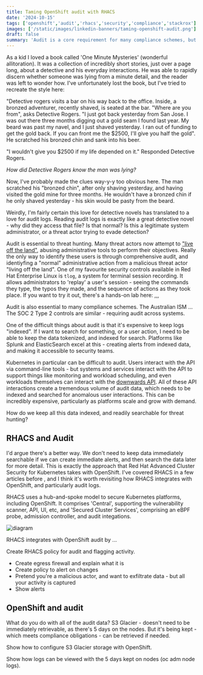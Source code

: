 ```yaml
---
title: Taming OpenShift audit with RHACS
date: '2024-10-15'
tags: ['openshift','audit','rhacs','security','compliance','stackrox']
images: ['/static/images/linkedin-banners/taming-openshift-audit.png']
draft: false
summary: 'Audit is a core requirement for many compliance schemes, but expensive to keep indexed. In this article I will look at how you can create immediate alerts from OpenShift audit events without paying for epensive indexed dat'
---
```

As a kid I loved a book called 'One Minute Mysteries' (wonderful allitoration). It was a collection of incredibly short stories, just over a page long, about a detective and his everyday interactions. He was able to rapidly discern whether someone was lying from a minute detail, and the reader was left to wonder how. I've unfortunately lost the book, but I've tried to recreate the style here:

"Detective rogers visits a bar on his way back to the office. Inside, a bronzed adventurer, recently shaved, is seated at the bar. "Where are you from", asks Detective Rogers. "I just got back yesterday from San Jose. I was out there three months digging out a gold seam I found last year. My beard was past my navel, and I just shaved yesterday. I ran out of funding to get the gold back. If you can front me the $2500, I'll give you half the gold". He scratched his bronzed chin and sank into his beer. 

"I wouldn't give you $2500 if my life depended on it." Responded Detective Rogers. 

*How did Detective Rogers know the man was lying?*

Now, I've probably made the clues way-y-y too obvious here. The man scratched his "bronzed chin", after only shaving yesterday, and having visited the gold mine for three months. He wouldn't have a bronzed chin if he only shaved yesterday - his skin would be pasty from the beard. 

Weirdly, I'm fairly certain this love for detective novels has translated to a love for audit logs. Reading audit logs is exactly like a great detective novel - why did they access that file? Is that normal? Is this a legitimate system administrator, or a threat actor trying to evade detection?

Audit is essential to threat hunting. Many threat actors now attempt to ["live off the land"](/blog/living-off-the-land), abusing administrative tools  to perform their objectives. Really the only way to identify these users is through comprehensive audit, and identiyfing a "normal" administrative action from a malicious threat actor "living off the land". One of my favourite security controls available in Red Hat Enterprise Linux is `tlog`, a system for terminal session recording. It allows administrators to 'replay' a user's session - seeing the commands they type, the typos they made, and the sequence of actions as they took place. If you want to try it out, there's a hands-on lab here: ,,,

Audit is also essential to many compliance schemes. The Australian ISM ... The SOC 2 Type 2 controls are similar - requiring audit across systems. 

One of the difficult things about audit is that it's expensive to keep logs "indexed". If I want to search for something, or a user action, I need to be able to keep the data tokenized, and indexed for search. Platforms like Splunk and ElasticSearch excel at this - creating alerts from indexed data, and making it accessible to security teams.

Kubernetes in particular can be difficult to audit. Users interact with the API via command-line tools - but systems and services interact with the API to support things like monitoring and workload scheduling, and even workloads themselves can interact with the [downwards API](...). All of these API interactions create a tremendous volume of audit data, which needs to be indexed and searched for anomalous user interactions. This can be incredibly expensive, particularly as platforms scale and grow with demand.

How do we keep all this data indexed, and readily searchable for threat hunting?

## RHACS and Audit

I'd argue there's a better way. We don't need to keep data immediately searchable if we can create immediate alerts, and then search the data later for more detail. This is exactly the approach that Red Hat Advanced Cluster Security for Kubernetes takes with OpenShift. I've covered RHACS in a few articles before [](), and I think it's worth revisiting how RHACS integrates with OpenShift, and particularly audit logs.

RHACS uses a hub-and-spoke model to secure Kubernetes platforms, including OpenShift. It comprises 'Central', supporting the vulnerability scanner, API, UI, etc, and 'Secured Cluster Services', comprising an eBPF probe, admission controller, and audit integations. 

![diagram]()

RHACS integrates with OpenShift audit by ...

Create RHACS policy for audit and flagging activity.
- Create egress firewall and explain what it is
- Create policy to alert on changes
- Pretend you're a malicious actor, and want to exfiltrate data - but all your activity is captured
- Show alerts

## OpenShift and audit
What do you do with all of the audit data? S3 Glacier - doesn't need to be immediately retrievable, as there's 5 days on the nodes. But it's being kept - which meets compliance obligations - can be retrieved if needed.

Show how to configure S3 Glacier storage with OpenShift. 

Show how logs can be viewed with the 5 days kept on nodes (oc adm node logs).



